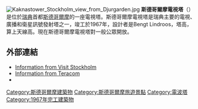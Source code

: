 [[File:Kaknastower_Stockholm_view_from_Djurgarden.jpg|thumb]]
'''斯德哥爾摩電視塔'''（{{lang-sv|'''Kaknästornet'''}}）是位於[[瑞典|瑞典]]首都[[斯德哥爾摩|斯德哥爾摩]]的一座電視塔。斯德哥爾摩電視塔是瑞典主要的電視、廣播和衛星訊號發射塔之一，竣工於1967年，設計者是Bengt Lindroos，塔高{{convert|155|m}}，算上天線高{{convert|170|m}}。現在斯德哥爾摩電視塔對一般公眾開放。
==外部連結==
*[http://www.visitstockholm.com/en/To-Do/Attractions/the-kakn%C3%A4s-tower/860 Information from Visit Stockholm] {{Wayback|url=http://www.visitstockholm.com/en/To-Do/Attractions/the-kakn%C3%A4s-tower/860 |date=20120630190342 }}
*[http://www.teracom.se/?page=5405 Information from Teracom] {{Wayback|url=http://www.teracom.se/?page=5405 |date=20180501224429 }} {{sv icon}}
* {{Structurae|id=s0012111|title=Kaknäs Transmission Tower}}

[[Category:斯德哥爾摩建築物|Category:斯德哥爾摩建築物]]
[[Category:斯德哥爾摩旅遊景點|Category:斯德哥爾摩旅遊景點]]
[[Category:電波塔|Category:電波塔]]
[[Category:1967年完工建築物|Category:1967年完工建築物]]